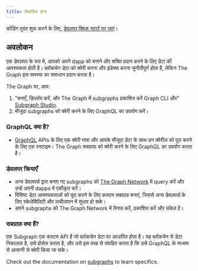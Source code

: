 ```yaml
---
title: विकसित होना
---
```


कोडिंग तुरंत शुरू करने के लिए, [डेवलपर क्विक स्टार्ट पर जाएं](/subgraphs/quick-start/)।

## अवलोकन

एक डेवलपर के रूप में, आपको अपने dapp को बनाने और शक्ति प्रदान करने के लिए डेटा की आवश्यकता होती है। ब्लॉकचेन डेटा को क्वेरी करना और इंडेक्स करना चुनौतीपूर्ण होता है, लेकिन The Graph इस समस्या का समाधान प्रदान करता है।

The Graph पर, आप:

1.  "बनाएँ, डिप्लॉय करें, और The Graph में subgraphs प्रकाशित करें Graph CLI और" [Subgraph Studio](https://thegraph.com/studio/).
2.  मौजूदा subgraphs को क्वेरी करने के लिए GraphQL का उपयोग करें।

### GraphQL क्या है?

- [GraphQL](https://graphql.org/learn/) APIs के लिए एक क्वेरी भाषा और आपके मौजूदा डेटा के साथ उन क्वेरीज़ को पूरा करने के लिए एक रनटाइम। The Graph सबग्राफ को क्वेरी करने के लिए GraphQL का उपयोग करता है।

### डेवलपर क्रियाएँ

- अन्य डेवलपर्स द्वारा बनाए गए subgraphs को [The Graph Network](https://thegraph.com/explorer) में query करें और उन्हें अपनी dapps में एकीकृत करें।
- विशिष्ट डेटा आवश्यकताओं को पूरा करने के लिए कस्टम सबग्राफ़ बनाएं, जिससे अन्य डेवलपर्स के लिए स्केलेबिलिटी और लचीलापन में सुधार हो सके।
- अपने subgraphs को The Graph Network में तैनात करें, प्रकाशित करें और संकेत दें।

### सबग्राफ़ क्या हैं?

एक Subgraph एक कस्टम API है जो ब्लॉकचेन डेटा पर आधारित होता है। यह ब्लॉकचेन से डेटा निकालता है, उसे प्रोसेस करता है, और उसे इस तरह से संग्रहित करता है कि उसे GraphQL के माध्यम से आसानी से क्वेरी किया जा सके।

Check out the documentation on [subgraphs](/subgraphs/developing/subgraphs/) to learn specifics.
